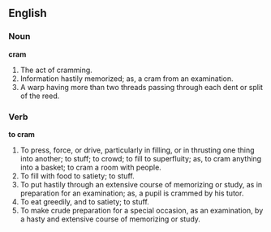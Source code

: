 ==English==

===Noun===

'''cram'''

#The act of cramming.
#Information hastily memorized; as, a cram from an examination.
#A warp having more than two threads passing through each dent or split of the reed.

===Verb===

'''to cram'''

#To press, force, or drive, particularly in filling, or in thrusting one thing into another; to stuff; to crowd; to fill to superfluity; as, to cram anything into a basket; to cram a room with people.
#To fill with food to satiety; to stuff.
#To put hastily through an extensive course of memorizing or study, as in preparation for an examination; as, a pupil is crammed by his tutor.
#To eat greedily, and to satiety; to stuff.
#To make crude preparation for a special occasion, as an examination, by a hasty and extensive course of memorizing or study.